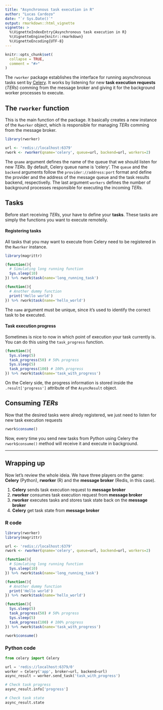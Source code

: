 ```yaml
---
title: "Asynchronous task execution in R"
author: "Lucas Cardozo"
date: "`r Sys.Date()`"
output: rmarkdown::html_vignette
vignette: >
  %\VignetteIndexEntry{Asynchronous task execution in R}
  %\VignetteEngine{knitr::rmarkdown}
  %\VignetteEncoding{UTF-8}
---
```


```r
knitr::opts_chunk$set(
  collapse = TRUE,
  comment = "#>"
)
```

The `rworker` package establishes the interface for running asynchronous tasks sent by [Celery](http://docs.celeryproject.org/en/latest/index.html). It works by listening for new __task execution requests__ (*TERs*) comming from the message broker and giving it for the background worker processes to execute.

## The `rworker` function
This is the main function of the package. It basically creates a new instance of the `Rworker` object, which is responsible for managing *TERs* comming from the message broker. 
```r
library(rworker)

url <- 'redis://localhost:6379'
rwork <- rworker(qname='celery', queue=url, backend=url, workers=2)
```
The `qname` argument defines the name of the queue that we should listen for new *TERs*. By default, Celery queue name is 'celery'. The `queue` and the `backend` arguments follow the `provider://address:port` format and define the provider and the address of the message queue and the task results backend, respectivelly. The last argument `workers` defines the number of background processes responsible for executing the incoming *TERs.*

## Tasks
Before start receiving *TERs*, your have to define your __tasks__. These tasks are simply the functions you want to execute remotelly. 

#### Registering tasks
All tasks that you may want to execute from Celery need to be registered in the `Rworker` instance.
```r
library(magrittr)

(function(){
  # Simulating long running function
  Sys.sleep(10)
}) %>% rwork$task(name='long_running_task')

(function(){
  # Another dummy function
  print('Hello world')
}) %>% rwork$task(name='hello_world')
```
The `name` argument must be unique, since it's used to identify the correct task to be executed.

#### Task execution progress
Sometimes is nice to now in which point of execution your task currently is. You can do this using the `task_progress` function.
```r
(function(){
  Sys.sleep(5)
  task_progress(50) # 50% progress
  Sys.sleep(5)
  task_progress(100) # 100% progress
}) %>% rwork$task(name='task_with_progress')
```
On the Celery side, the progress information is stored inside the `.result['progress']` attribute of the `AsyncResult` object.

## Consuming *TERs*
Now that the desired tasks were alredy registered, we just need to listen for new task execution requests
```r
rwork$consume()
```
Now, every time you send new tasks from Python using Celery the `rwork$consume()` method will receive it and execute in background.

---

## Wrapping up
Now let's review the whole ideia. We have three players on the game: __Celery__ (Python), __rworker__ (R) and the __message broker__ (Redis, in this case).

1. __Celery__ sends task execution request to __message broker__
2. __rworker__ consumes task execution request from __message broker__
3. __rworker__ executes tasks and stores task state back on the __message broker__
4. __Celery__ get task state from __message broker__

### R code
```r
library(rworker)
library(magrittr)

url <- 'redis://localhost:6379'
rwork <- rworker(qname='celery', queue=url, backend=url, workers=2)

(function(){
  # Simulating long running function
  Sys.sleep(10)
}) %>% rwork$task(name='long_running_task')

(function(){
  # Another dummy function
  print('Hello world')
}) %>% rwork$task(name='hello_world')

(function(){
  Sys.sleep(5)
  task_progress(50) # 50% progress
  Sys.sleep(5)
  task_progress(100) # 100% progress
}) %>% rwork$task(name='task_with_progress')

rwork$consume()
```
### Python code
```python
from celery import Celery

url = 'redis://localhost:6379/0'
worker = Celery('app', broker=url, backend=url)
async_result = worker.send_task('task_with_progress')

# Check task progress
async_result.info['progress']

# Check task state
async_result.state
```

